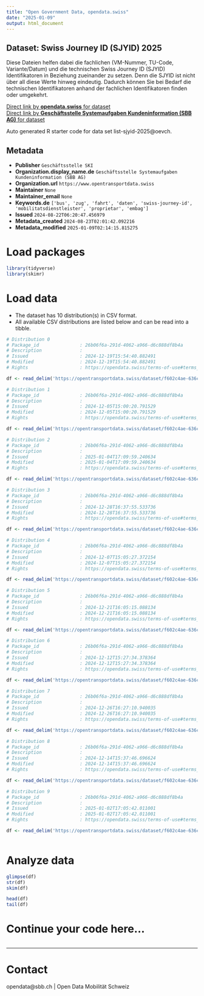 ```yaml
---
title: "Open Government Data, opendata.swiss"
date: "2025-01-09"
output: html_document
---
```


## Dataset: Swiss Journey ID (SJYID) 2025

Diese Dateien helfen dabei die fachlichen (VM-Nummer, TU-Code, Variante/Datum) und die technischen Swiss Journey ID (SJYID) Identifikatoren in Beziehung zueinander zu setzen. Denn die SJYID ist nicht über all diese Werte hinweg eindeutig. Dadurch können Sie bei Bedarf die technischen Identifikatoren anhand der fachlichen Identifikatoren finden oder umgekehrt.

[Direct link by **opendata.swiss** for dataset](https://opendata.swiss/de/dataset/swiss-journey-id-sjyid-2025)<br>
[Direct link by **Geschäftsstelle Systemaufgaben Kundeninformation (SBB AG)** for dataset](https://opentransportdata.swiss/dataset/list-sjyid-2025)

Auto generated R starter code for data set list-sjyid-2025@oevch.

## Metadata

- **Publisher** `Geschäftsstelle SKI`
- **Organization.display_name.de** `Geschäftsstelle Systemaufgaben Kundeninformation (SBB AG)`
- **Organization.url** `https://www.opentransportdata.swiss`
- **Maintainer** `None`
- **Maintainer_email** `None`
- **Keywords.de** `['bus', 'zug', 'fahrt', 'daten', 'swiss-journey-id', 'mobilitatsdienstleister', 'proprietar', 'embag']`
- **Issued** `2024-08-22T06:20:47.456979`
- **Metadata_created** `2024-08-23T02:01:42.092216`
- **Metadata_modified** `2025-01-09T02:14:15.815275`


# Load packages

```r

library(tidyverse)
library(skimr)

```

# Load data

-   The dataset has 10 distribution(s) in CSV format.
-   All available CSV distributions are listed below and can be read into a tibble.

```r

# Distribution 0
# Package_id               : 26b06f6a-291d-4062-a966-d6c888df8b4a
# Description              : 
# Issued                   : 2024-12-19T15:54:40.882491
# Modified                 : 2024-12-19T15:54:40.882491
# Rights                   : https://opendata.swiss/terms-of-use#terms_by

df <- read_delim('https://opentransportdata.swiss/dataset/f602c4ae-636c-4bd7-aa8e-0c31ba9aeea8/resource/a536b02e-d52d-4f28-889e-05863fdea60e/download/listing-sjyid-fp-2025-202412182200.csv')

# Distribution 1
# Package_id               : 26b06f6a-291d-4062-a966-d6c888df8b4a
# Description              : 
# Issued                   : 2024-12-05T15:00:20.791529
# Modified                 : 2024-12-05T15:00:20.791529
# Rights                   : https://opendata.swiss/terms-of-use#terms_by

df <- read_delim('https://opentransportdata.swiss/dataset/f602c4ae-636c-4bd7-aa8e-0c31ba9aeea8/resource/09e4f509-ad37-4891-bf1c-c36cc8fdb8ba/download/listing-sjyid-fp-2025-202412042200.csv')

# Distribution 2
# Package_id               : 26b06f6a-291d-4062-a966-d6c888df8b4a
# Description              : 
# Issued                   : 2025-01-04T17:09:59.240634
# Modified                 : 2025-01-04T17:09:59.240634
# Rights                   : https://opendata.swiss/terms-of-use#terms_by

df <- read_delim('https://opentransportdata.swiss/dataset/f602c4ae-636c-4bd7-aa8e-0c31ba9aeea8/resource/5490009f-90ac-4573-99d8-d23104bd53ae/download/listing-sjyid-fp-2025-202501032200.csv')

# Distribution 3
# Package_id               : 26b06f6a-291d-4062-a966-d6c888df8b4a
# Description              : 
# Issued                   : 2024-12-28T16:37:55.533736
# Modified                 : 2024-12-28T16:37:55.533736
# Rights                   : https://opendata.swiss/terms-of-use#terms_by

df <- read_delim('https://opentransportdata.swiss/dataset/f602c4ae-636c-4bd7-aa8e-0c31ba9aeea8/resource/e46fc02c-90b4-4860-b93c-94dcc124d1a2/download/listing-sjyid-fp-2025-202412272200.csv')

# Distribution 4
# Package_id               : 26b06f6a-291d-4062-a966-d6c888df8b4a
# Description              : 
# Issued                   : 2024-12-07T15:05:27.372154
# Modified                 : 2024-12-07T15:05:27.372154
# Rights                   : https://opendata.swiss/terms-of-use#terms_by

df <- read_delim('https://opentransportdata.swiss/dataset/f602c4ae-636c-4bd7-aa8e-0c31ba9aeea8/resource/395e744e-dc17-43c9-9535-8175a98ee2ab/download/listing-sjyid-fp-2025-202412062200.csv')

# Distribution 5
# Package_id               : 26b06f6a-291d-4062-a966-d6c888df8b4a
# Description              : 
# Issued                   : 2024-12-21T16:05:15.088134
# Modified                 : 2024-12-21T16:05:15.088134
# Rights                   : https://opendata.swiss/terms-of-use#terms_by

df <- read_delim('https://opentransportdata.swiss/dataset/f602c4ae-636c-4bd7-aa8e-0c31ba9aeea8/resource/4d6f7069-2ecb-4d02-9ddb-9848258daa77/download/listing-sjyid-fp-2025-202412202200.csv')

# Distribution 6
# Package_id               : 26b06f6a-291d-4062-a966-d6c888df8b4a
# Description              : 
# Issued                   : 2024-12-12T15:27:34.378364
# Modified                 : 2024-12-12T15:27:34.378364
# Rights                   : https://opendata.swiss/terms-of-use#terms_by

df <- read_delim('https://opentransportdata.swiss/dataset/f602c4ae-636c-4bd7-aa8e-0c31ba9aeea8/resource/85b8c0c4-4ad4-48c6-8600-9e5d9b668851/download/listing-sjyid-fp-2025-202412112200.csv')

# Distribution 7
# Package_id               : 26b06f6a-291d-4062-a966-d6c888df8b4a
# Description              : 
# Issued                   : 2024-12-26T16:27:10.940035
# Modified                 : 2024-12-26T16:27:10.940035
# Rights                   : https://opendata.swiss/terms-of-use#terms_by

df <- read_delim('https://opentransportdata.swiss/dataset/f602c4ae-636c-4bd7-aa8e-0c31ba9aeea8/resource/855e4c8d-ec81-4d36-bffb-d09e7ebd7c29/download/listing-sjyid-fp-2025-202412252200.csv')

# Distribution 8
# Package_id               : 26b06f6a-291d-4062-a966-d6c888df8b4a
# Description              : 
# Issued                   : 2024-12-14T15:37:46.696624
# Modified                 : 2024-12-14T15:37:46.696624
# Rights                   : https://opendata.swiss/terms-of-use#terms_by

df <- read_delim('https://opentransportdata.swiss/dataset/f602c4ae-636c-4bd7-aa8e-0c31ba9aeea8/resource/6e66af2c-a2e5-4ac7-9e84-8e7fb32ebc53/download/listing-sjyid-fp-2025-202412132200.csv')

# Distribution 9
# Package_id               : 26b06f6a-291d-4062-a966-d6c888df8b4a
# Description              : 
# Issued                   : 2025-01-02T17:05:42.011001
# Modified                 : 2025-01-02T17:05:42.011001
# Rights                   : https://opendata.swiss/terms-of-use#terms_by

df <- read_delim('https://opentransportdata.swiss/dataset/f602c4ae-636c-4bd7-aa8e-0c31ba9aeea8/resource/2cfabddb-4445-4c45-9a70-441e814cbbe6/download/listing-sjyid-fp-2025-202501012200.csv')



```

# Analyze data

```r

glimpse(df)
str(df)
skim(df)

head(df)
tail(df)

```

# Continue your code here...

```r

```

------------------------------------------------------------------------

# Contact

opendata@sbb.ch | Open Data Mobilität Schweiz
